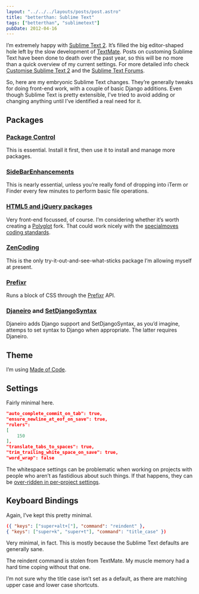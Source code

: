 ```yaml
---
layout: "../../../layouts/posts/post.astro"
title: "betterthan: Sublime Text"
tags: ["betterthan", "sublimetext"]
pubDate: 2012-04-16
---
```


I’m extremely happy with [Sublime Text 2](http://www.sublimetext.com/). It’s filled the big editor-shaped hole left by the slow development of [TextMate](http://macromates.com/). Posts on customing Sublime Text have been done to death over the past year, so this will be no more than a quick overview of my current settings. For more detailed info check [Customise Sublime Text 2](http://rathersplendid.net/home/customise-sublime-text-2) and the [Sublime Text Forums](http://www.sublimetext.com/forum/).

So, here are my embryonic Sublime Text changes. They’re generally tweaks for doing front-end work, with a couple of basic Django additions. Even though Sublime Text is pretty extensible, I’ve tried to avoid adding or changing anything until I’ve identified a real need for it.

## Packages

### [Package Control](http://wbond.net/sublime_packages/package_control)

This is essential. Install it first, then use it to install and manage more packages.

### [SideBarEnhancements](https://github.com/titoBouzout/SideBarEnhancements)

This is nearly essential, unless you’re really fond of dropping into iTerm or Finder every few minutes to perform basic file operations.

### [HTML5 and jQuery packages](http://www.sublimetext.com/forum/viewtopic.php?f=5&t=2751)

Very front-end focussed, of course. I’m considering whether it’s worth creating a [Polyglot](http://dev.w3.org/html5/html-xhtml-author-guide/html-xhtml-authoring-guide.html) fork. That could work nicely with the [specialmoves coding standards](http://specialmoves.github.com/coding-standards-front-end/).

### [ZenCoding](http://code.google.com/p/zen-coding/wiki/SublimeTextZenCodingEn)

This is the only try-it-out-and-see-what-sticks package I’m allowing myself at present.

### [Prefixr](http://wbond.net/sublime_packages/prefixr)

Runs a block of CSS through the [Prefixr](http://prefixr.com/) API.

### [Djaneiro](https://github.com/squ1b3r/Djaneiro) and [SetDjangoSyntax](https://bitbucket.org/pjv/setdjangosyntax)

Djaneiro adds Django support and SetDjangoSyntax, as you’d imagine, attemps to set syntax to Django when appropriate. The latter requires Djaneiro.

## Theme

I’m using [Made of Code](http://madeofcode.com/posts/29-photo-my-new-textmate-theme-8220-made-of-code-8221-mdash-download-9-feb-2010-update-t).

## Settings

Fairly minimal here.

```json
"auto_complete_commit_on_tab": true,
"ensure_newline_at_eof_on_save": true,
"rulers":
[
    150
],
"translate_tabs_to_spaces": true,
"trim_trailing_white_space_on_save": true,
"word_wrap": false
```

The whitespace settings can be problematic when working on projects with people who aren’t as fastidious about such things. If that happens, they can be [over-ridden in per-project settings](http://www.sublimetext.com/docs/2/projects.html).

## Keyboard Bindings

Again, I’ve kept this pretty minimal.

```json
({ "keys": ["super+alt+["], "command": "reindent" },
{ "keys": ["super+k", "super+t"], "command": "title_case" })
```

Very minimal, in fact. This is mostly because the Sublime Text defaults are generally sane.

The reindent command is stolen from TextMate. My muscle memory had a hard time coping without that one.

I’m not sure why the title case isn’t set as a default, as there are matching upper case and lower case shortcuts.
